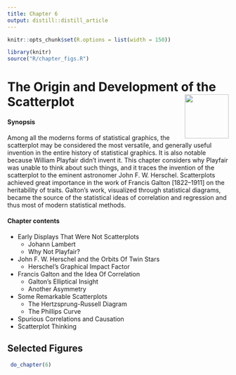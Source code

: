 ```yaml
---
title: Chapter 6
output: distill::distill_article
---
```


<script src="https://ajax.googleapis.com/ajax/libs/jquery/3.1.1/jquery.min.js"></script>

<style>
.zoomDiv {
  opacity: 0;
  position: fixed;
  top: 50%;
  left: 50%;
  z-index: 50;
  transform: translate(-50%, -50%);
  box-shadow: 10px 10px 50px #888888;
  max-height:100%;
}

.zoomImg {
  width: 100%;
}
</style>


<script type="text/javascript">
  $(document).ready(function() {
    $('body').prepend("<div class=\"zoomDiv\"><img src=\"\" class=\"zoomImg\"></div>");
    // onClick function for all plots (img's)
    $('img:not(.zoomImg)').click(function() {
      $('.zoomImg').attr('src', $(this).attr('src'));
      $('.zoomDiv').css({opacity: '1', width: '55%'});
    });
    // onClick function for zoomImg
    $('img.zoomImg').click(function() {
      $('.zoomDiv').css({opacity: '0', width: '0%'});
    });
  });
</script>

```r
knitr::opts_chunk$set(R.options = list(width = 150))

library(knitr)
source("R/chapter_figs.R")
```
# The Origin and Development of the Scatterplot <img src="images/cartoons/galton3.png" align="right" height="100px" /> 

<div class="chapterintro"><div class="chapterprelude">
#### Synopsis {-}
Among all the moderns forms of statistical graphics,
the scatterplot may be considered the most versatile,
and generally useful invention in the entire history of statistical
graphics. It is also notable because William Playfair didn't invent it.
This chapter considers why Playfair was unable to think about such things,
and it traces the invention of the scatterplot to the eminent astronomer John F. W. Herschel.
Scatterplots achieved great importance in the work
of Francis Galton [1822--1911] on the heritability of traits.
Galton's work, visualized through statistical diagrams,
became the source of the statistical ideas of correlation and regression and thus most of
modern statistical methods.
</div>

<div class="chaptercontents">
#### Chapter contents {-}
* Early Displays That Were Not Scatterplots
	+ Johann Lambert
	+ Why Not Playfair?
* John F. W. Herschel and the Orbits Of Twin Stars
	+ Herschel's Graphical Impact Factor
* Francis Galton and the Idea Of Correlation
	+ Galton's Elliptical Insight
	+ Another Asymmetry
* Some Remarkable Scatterplots
	+ The Hertzsprung-Russell Diagram
	+ The Phillips Curve
* Spurious Correlations and Causation
* Scatterplot Thinking 
</div></div>




## Selected Figures

```r
 do_chapter(6)
```
